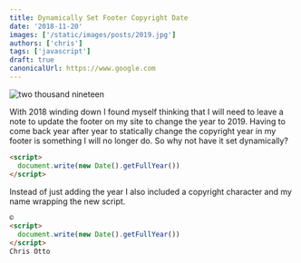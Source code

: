 ```yaml
---
title: Dynamically Set Footer Copyright Date
date: '2018-11-20'
images: ['/static/images/posts/2019.jpg']
authors: ['chris']
tags: ['javascript']
draft: true
canonicalUrl: https://www.google.com
---
```


<Image
  className="w-full rounded-xl"
  alt="two thousand nineteen"
  src="/static/images/posts/2019.jpg"
  layout="responsive"
  width={450}
  height={250}
/>
<TOCInline toc={props.toc} asDisclosure toHeading={3} />

With 2018 winding down I found myself thinking that I will need to leave a note to update the footer on my site to change the year to 2019. Having to come back year after year to statically change the copyright year in my footer is something I will no longer do. So why not have it set dynamically?

```html
<script>
  document.write(new Date().getFullYear())
</script>
```

Instead of just adding the year I also included a copyright character and my name wrapping the new script.

```html
©
<script>
  document.write(new Date().getFullYear())
</script>
Chris Otto
```
